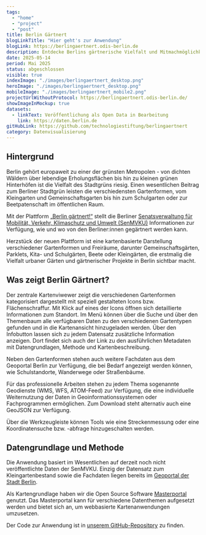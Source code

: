 ```yaml
---
tags:
  - "home"
  - "project"
  - "post"
title: Berlin Gärtnert
blogLinkTitle: "Hier geht's zur Anwendung"
blogLink: https://berlingaertnert.odis-berlin.de
description: Entdecke Berlins gärtnerische Vielfalt und Mitmachmöglichkeiten 
date: 2025-05-14
period: Mai 2025
status: abgeschlossen
visible: true
indexImage: "./images/berlingaertnert_desktop.png"
heroImage: "./images/berlingaertnert_desktop.png"
mobileImage: "./images/berlingaertnert_mobile2.png"
projectUrlWithoutProtocol: https://berlingaertnert.odis-berlin.de/
showImageInMockup: true
datasets: 
  - linkText: Veröffentlichung als Open Data in Bearbeitung
    link: https://daten.berlin.de
gitHubLink: https://github.com/technologiestiftung/berlingaertnert
category: Datenvisualisierung
---
```


## Hintergrund

Berlin gehört europaweit zu einer der grünsten Metropolen - von dichten Wäldern über lebendige Erholungsflächen bis hin zu kleinen grünen Hinterhöfen ist die Vielfalt des Stadtgrüns riesig. Einen wesentlichen Beitrag zum Berliner Stadtgrün leisten die verschiedensten Gartenformen, vom Kleingarten und Gemeinschaftsgarten bis hin zum Schulgarten oder zur Beetpatenschaft im öffentlichen Raum.

Mit der Plattform [„Berlin gärtnert!“](https://www.berlin.de/gaertnern) stellt die Berliner [Senatsverwaltung für Mobilität, Verkehr, Klimaschutz und Umwelt (SenMVKU)](https://www.berlin.de/sen/uvk/) Informationen zur Verfügung, wie und wo von den Berliner:innen gegärtnert werden kann.

Herzstück der neuen Plattform ist eine kartenbasierte Darstellung verschiedener Gartenformen und Freiräume, darunter Gemeinschaftsgärten, Parklets, Kita- und Schulgärten, Beete oder Kleingärten, die erstmalig die Vielfalt urbaner Gärten und gärtnerischer Projekte in Berlin sichtbar macht.

## Was zeigt Berlin Gärtnert?

Der zentrale Kartenviwewer zeigt die verschiedenen Gartenformen kategorisiert dargestellt mit speziell gestalteten Icons bzw. Flächenschraffur. Mit Klick auf eines der Icons öffnen sich detaillierte Informationen zum Standort. Im Menü können über die Suche und über den Themenbaum alle verfügbaren Daten zu den verschiedenen Gartentypen gefunden und in die Kartenansicht hinzugeladen werden. Über den Infobutton lassen sich zu jedem Datensatz zusätzliche Information anzeigen. Dort findet sich auch der Link zu den ausführlichen Metadaten mit Datengrundlagen, Methode und Kartenbeschreibung. 

Neben den Gartenformen stehen auch weitere Fachdaten aus dem Geoportal Berlin zur Verfügung, die bei Bedarf angezeigt werden können, wie Schulstandorte, Wanderwege oder Straßenbäume.

Für das professionelle Arbeiten stehen zu jedem Thema sogenannte Geodienste (WMS, WFS, ATOM-Feed) zur Verfügung, die eine individuelle Weiternutzung der Daten in Geoinformationssystemen oder Fachprogrammen ermöglichen. Zum Download steht alternativ auch eine GeoJSON zur Verfügung.

Über die Werkzeugleiste können Tools wie eine Streckenmessung oder eine Koordinatensuche bzw. -abfrage hinzugeschalten werden.


## Datengrundlage und Methode

Die Anwendung basiert im Wesentlichen auf derzeit noch nicht veröffentlichte Daten der SenMVKU. Einzig der Datensatz zum Kleingartenbestand sowie die Fachdaten liegen bereits im [Geoportal der Stadt Berlin](https://fbinter.stadt-berlin.de/fb/).

Als Kartengrundlage haben wir die Open Source Software [Masterportal](https://www.masterportal.org) genutzt. Das Masterportal kann für verschiedene Datenthemen aufgesetzt werden und bietet sich an, um webbasierte Kartenanwendungen umzusetzen.

Der Code zur Anwendung ist in [unserem GitHub-Repositpry](https://github.com/technologiestiftung/berlingaertnert_senmvku_masterportal) zu finden.

